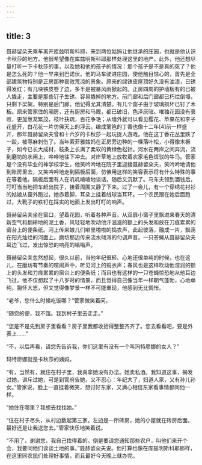 ```yaml
---
---
---
```

title: 3
---




聂赫留朵夫乘车离开库兹明斯科耶，来到两位姑妈让他继承的庄园，也就是他认识卡秋莎的地方。他很希望像在库兹明斯科耶那样处理这里的地产。此外，他还想尽量打听一下卡秋莎的事，以及她和他的孩子的情况：那个孩子是不是真的死了？他是怎么死的？他一早来到巴诺伏。他的马车驶进庄园，使他触目惊心的，首先是全部建筑物特别是正房那种衰败荒凉的景象。原来的绿铁皮屋顶好久没有油漆，已锈得发红；有几块铁皮卷了边，多半是被暴风雨掀起的。正房四周的护墙板有的已被人撬走，主要是那些钉子生锈、容易撬掉的地方。前门廊和后门廊都已朽烂倒塌，只剩下梁架。特别是后门廊，他记得尤其清楚。有几个窗子由于玻璃损坏已钉了木板。原来管家住的厢房，还有厨房和马厩，都已破旧，色泽灰暗。唯独花园没有衰败，更加葱茏繁茂，枝叶扶疏，百花争艳；从墙外就可以看见樱花、苹果花和李子花盛开，白花花一片仿佛天上的浮云。编成篱笆的丁香也像十二年[4]前一样盛开，那年聂赫留朵夫曾和十六岁的卡秋莎一起玩捉人游戏。他在这丁香花丛里跌了一跤，被荨麻刺伤了。当年索菲雅姑妈在正房旁边种的一棵落叶松，小得像木橛子，如今已长大成材，枝条上长满了柔软的黄绿色松针。河水在两岸之间奔流，流到磨坊的水闸上，哗哗地往下冲去。对岸草地上放牧着农家毛色斑驳的牛马。管家是个没有毕业的神学校学生，他笑吟吟地在院子里迎接聂赫留朵夫，笑吟吟地请他到账房里去，又笑吟吟地走到隔板后面，仿佛用这样的笑容表示将有什么特殊的事在等着他。隔板后面有人在叽叽喳喳地谈话，随后又沉默了。马车夫领到酒钱后，叮叮当当地把车赶出院子，接着周围又静了下来。过了一会儿，有一个穿绣花衬衫的姑娘从窗外跑过，她赤着脚，耳朵上挂着绒球当耳环。一个农民跟在她后面跑过，大靴子的铁钉在踩实的地面上发出叮叮的响声。

聂赫留朵夫坐在窗口，望着花园，听着各种声音。从双扉小窗子里飘进来春天的清新空气和翻耕地的泥土香，风轻轻地吹动他汗滋滋的额上的头发和放在刀痕累累的窗台上的便条纸。河上传来娘儿们噼里啪啦的捣衣声，此起彼落，融成一片，飘荡在阳光灿烂的河面上。磨坊那边传来流水倾泻的匀调声音。一只苍蝇从聂赫留朵夫耳边飞过，发出惊恐的响亮的嗡嗡声。

聂赫留朵夫忽然想起，很久以前，当他年纪很轻、心地还很单纯的时候，也在这儿，在磨坊有节奏的喧闹声中，听见河上的捣衣声；春风也是这样吹动他湿润的额上的头发和刀痕累累的窗台上的便条纸；而且也有这样的一只苍蝇惊恐地从他耳边飞过。他不仅想起了十八岁时的情景，而且觉得自己像当年一样朝气蓬勃，心地单纯，胸怀大志，但又觉得像梦景一样不可能重现，他感到无比惆怅。

“老爷，您什么时候吃饭哪？”管家微笑着问。

“随您的便，我不饿。我到村子里去走走。”

“您是不是先到房子里看看？房子里我都收拾得整整齐齐了。您去看看吧，要是外表上……”

“不，以后再看，请您先告诉我，你们这里有没有一个叫玛特廖娜的女人？”

玛特廖娜就是卡秋莎的姨妈。

“有，当然有，就住在村子里，我真拿她没有办法。她卖私酒。我知道这事，揭发过她，训斥过她，可是到官府告她，又不忍心：年纪大了，妇道人家，又有孙儿孙女。”管家说，脸上一直挂着微笑，想讨好东家，又满心相信东家看事情都同他一样。

“她住在哪里？我想去找找她。”

“住在村子尽头，从村边数起第三家。左边是一所砖房，她的小屋就在砖房后面。最好还是让我送您去。”管家快乐地笑着说。

“不用了，谢谢您，我自己找得着的。倒是要请您通知那些农户，叫他们来开个会，我要同他们谈谈土地的事。”聂赫留朵夫说。他打算也像在库兹明斯科耶那样，在这里同农民们处理好事情，而且最好今天晚上就办完。